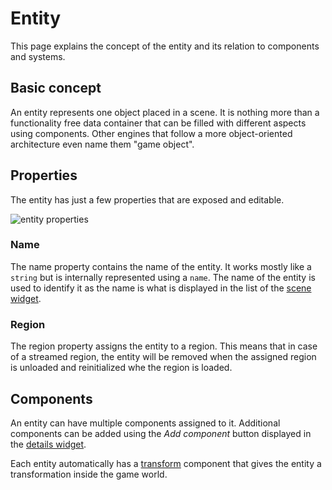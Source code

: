 # Entity

This page explains the concept of the entity and its relation to components and systems.

## Basic concept

An entity represents one object placed in a scene.
It is nothing more than a functionality free data container that can be filled with different aspects using components.
Other engines that follow a more object-oriented architecture even name them "game object".

## Properties

The entity has just a few properties that are exposed and editable.

![entity properties](media/img/entity_properties.PNG)

### Name

The name property contains the name of the entity.
It works mostly like a `string` but is internally represented using a `name`.
The name of the entity is used to identify it as the name is what is displayed in the list of the [scene widget](widgets/scenewidget).

### Region

The region property assigns the entity to a region.
This means that in case of a streamed region,
the entity will be removed when the assigned region is unloaded and reinitialized whe the region is loaded.

## Components

An entity can have multiple components assigned to it.
Additional components can be added using the _Add component_ button displayed in the [details widget](widgets/detailswidget).

Each entity automatically has a [transform](components/transform) component that gives the entity a transformation inside the game world.